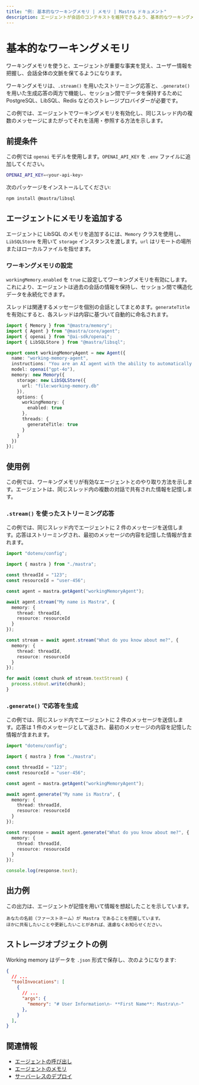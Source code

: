 ```yaml
---
title: "例: 基本的なワーキングメモリ | メモリ | Mastra ドキュメント"
description: エージェントが会話のコンテキストを維持できるよう、基本的なワーキングメモリを有効にする方法を示す例。
---
```




# 基本的なワーキングメモリ

ワーキングメモリを使うと、エージェントが重要な事実を覚え、ユーザー情報を把握し、会話全体の文脈を保てるようになります。

ワーキングメモリは、`.stream()` を用いたストリーミング応答と、`.generate()` を用いた生成応答の両方で機能し、セッション間でデータを保持するために PostgreSQL、LibSQL、Redis などのストレージプロバイダーが必要です。

この例では、エージェントでワーキングメモリを有効化し、同じスレッド内の複数のメッセージにまたがってそれを活用・参照する方法を示します。



## 前提条件

この例では `openai` モデルを使用します。`OPENAI_API_KEY` を `.env` ファイルに追加してください。

```bash filename=".env" copy
OPENAI_API_KEY=<your-api-key>
```

次のパッケージをインストールしてください:

```bash copy
npm install @mastra/libsql
```



## エージェントにメモリを追加する

エージェントに LibSQL のメモリを追加するには、`Memory` クラスを使用し、`LibSQLStore` を用いて `storage` インスタンスを渡します。`url` はリモートの場所またはローカルファイルを指せます。

### ワーキングメモリの設定

`workingMemory.enabled` を `true` に設定してワーキングメモリを有効にします。これにより、エージェントは過去の会話の情報を保持し、セッション間で構造化データを永続化できます。

スレッドは関連するメッセージを個別の会話としてまとめます。`generateTitle` を有効にすると、各スレッドは内容に基づいて自動的に命名されます。

```typescript filename="src/mastra/agents/example-working-memory-agent.ts" showLineNumbers copy
import { Memory } from "@mastra/memory";
import { Agent } from "@mastra/core/agent";
import { openai } from "@ai-sdk/openai";
import { LibSQLStore } from "@mastra/libsql";

export const workingMemoryAgent = new Agent({
  name: "working-memory-agent",
  instructions: "You are an AI agent with the ability to automatically recall memories from previous interactions.",
  model: openai("gpt-4o"),
  memory: new Memory({
    storage: new LibSQLStore({
      url: "file:working-memory.db"
    }),
    options: {
      workingMemory: {
        enabled: true
      },
      threads: {
        generateTitle: true
      }
    }
  })
});
```



## 使用例

この例では、ワーキングメモリが有効なエージェントとのやり取り方法を示します。エージェントは、同じスレッド内の複数の対話で共有された情報を記憶します。

### `.stream()` を使ったストリーミング応答

この例では、同じスレッド内でエージェントに 2 件のメッセージを送信します。応答はストリーミングされ、最初のメッセージの内容を記憶した情報が含まれます。

```typescript filename="src/test-working-memory-agent.ts" showLineNumbers copy
import "dotenv/config";

import { mastra } from "./mastra";

const threadId = "123";
const resourceId = "user-456";

const agent = mastra.getAgent("workingMemoryAgent");

await agent.stream("My name is Mastra", {
  memory: {
    thread: threadId,
    resource: resourceId
  }
});

const stream = await agent.stream("What do you know about me?", {
  memory: {
    thread: threadId,
    resource: resourceId
  }
});

for await (const chunk of stream.textStream) {
  process.stdout.write(chunk);
}
```

### `.generate()` で応答を生成

この例では、同じスレッド内でエージェントに 2 件のメッセージを送信します。応答は 1 件のメッセージとして返され、最初のメッセージの内容を記憶した情報が含まれます。

```typescript filename="src/test-working-memory-agent.ts" showLineNumbers copy
import "dotenv/config";

import { mastra } from "./mastra";

const threadId = "123";
const resourceId = "user-456";

const agent = mastra.getAgent("workingMemoryAgent");

await agent.generate("My name is Mastra", {
  memory: {
    thread: threadId,
    resource: resourceId
  }
});

const response = await agent.generate("What do you know about me?", {
  memory: {
    thread: threadId,
    resource: resourceId
  }
});

console.log(response.text);
```



## 出力例

この出力は、エージェントが記憶を用いて情報を想起したことを示しています。

```text
あなたの名前（ファーストネーム）が Mastra であることを把握しています。
ほかに共有したいことや更新したいことがあれば、遠慮なくお知らせください。
```



## ストレージオブジェクトの例

Working memory はデータを `.json` 形式で保存し、次のようになります:

```json
{
  // ...
  "toolInvocations": [
    {
      // ...
      "args": {
        "memory": "# User Information\n- **First Name**: Mastra\n-"
      },
    }
  ],
}
```



## 関連情報

- [エージェントの呼び出し](../agents/calling-agents.mdx#from-the-command-line)
- [エージェントのメモリ](../../docs/agents/agent-memory.mdx)
- [サーバーレスのデプロイ](../../docs/deployment/server-deployment.mdx#libsqlstore)
